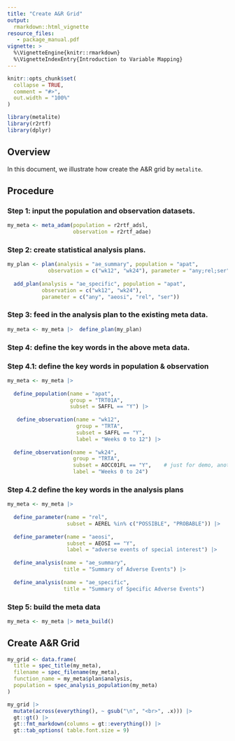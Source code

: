 ```yaml
---
title: "Create A&R Grid"
output:
  rmarkdown::html_vignette
resource_files:
   - package_manual.pdf
vignette: >
  %\VignetteEngine{knitr::rmarkdown}
  %\VignetteIndexEntry{Introduction to Variable Mapping}
---
```


```r
knitr::opts_chunk$set(
  collapse = TRUE,
  comment = "#>",
  out.width = "100%"
)
```

```r
library(metalite)
library(r2rtf)
library(dplyr)
```

## Overview

In this document, we illustrate how create the A&R grid by `metalite`.

## Procedure

### Step 1: input the population and observation datasets.
```r
my_meta <- meta_adam(population = r2rtf_adsl,
                     observation = r2rtf_adae)
```


### Step 2: create statistical analysis plans.

```r
my_plan <- plan(analysis = "ae_summary", population = "apat", 
             observation = c("wk12", "wk24"), parameter = "any;rel;ser") |>
  
  add_plan(analysis = "ae_specific", population = "apat", 
           observation = c("wk12", "wk24"), 
           parameter = c("any", "aeosi", "rel", "ser"))
```

### Step 3: feed in the analysis plan to the existing meta data.
```r
my_meta <- my_meta |>  define_plan(my_plan)
```

### Step 4: define the key words in the above meta data.

### Step 4.1: define the key words in population \& observation
```r
my_meta <- my_meta |> 
  
  define_population(name = "apat", 
                    group = "TRT01A",  
                    subset = SAFFL == "Y") |>
  
   define_observation(name = "wk12",
                      group = "TRTA", 
                      subset = SAFFL == "Y", 
                      label = "Weeks 0 to 12") |>
  
  define_observation(name = "wk24",
                     group = "TRTA", 
                     subset = AOCC01FL == "Y",    # just for demo, another flag shall be used.  
                     label = "Weeks 0 to 24")
```

### Step 4.2 define the key words in the analysis plans
```r
my_meta <- my_meta |>  
  
  define_parameter(name = "rel", 
                   subset = AEREL %in% c("POSSIBLE", "PROBABLE")) |>
  
  define_parameter(name = "aeosi", 
                   subset = AEOSI == "Y", 
                   label = "adverse events of special interest") |> 
  
  define_analysis(name = "ae_summary", 
                  title = "Summary of Adverse Events") |>
  
  define_analysis(name = "ae_specific",
                  title = "Summary of Specific Adverse Events")
```

### Step 5: build the meta data
```r
my_meta <- my_meta |> meta_build()
```

## Create A\&R Grid
```r
my_grid <- data.frame(
  title = spec_title(my_meta), 
  filename = spec_filename(my_meta), 
  function_name = my_meta$plan$analysis,
  population = spec_analysis_population(my_meta)
)
```

```r
my_grid |>
  mutate(across(everything(), ~ gsub("\n", "<br>", .x))) |>
  gt::gt() |>
  gt::fmt_markdown(columns = gt::everything()) |>
  gt::tab_options( table.font.size = 9)
```

